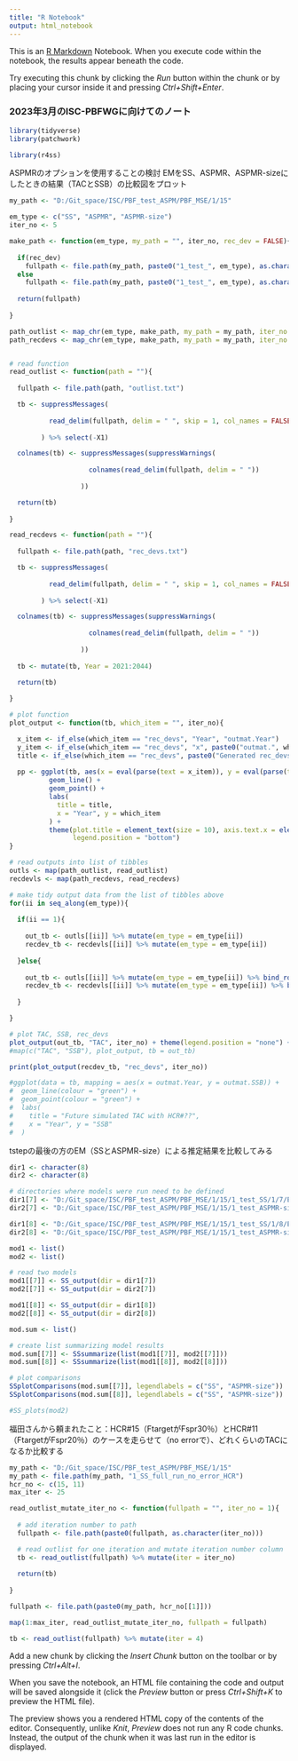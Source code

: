 ```yaml
---
title: "R Notebook"
output: html_notebook
---
```


This is an [R Markdown](http://rmarkdown.rstudio.com) Notebook. When you execute code within the notebook, the results appear beneath the code. 

Try executing this chunk by clicking the *Run* button within the chunk or by placing your cursor inside it and pressing *Ctrl+Shift+Enter*. 

### 2023年3月のISC-PBFWGに向けてのノート

```r

library(tidyverse)
library(patchwork)

library(r4ss)

```

ASPMRのオプションを使用することの検討
EMをSS、ASPMR、ASPMR-sizeにしたときの結果（TACとSSB）の比較図をプロット

```r

my_path <- "D:/Git_space/ISC/PBF_test_ASPM/PBF_MSE/1/15"

em_type <- c("SS", "ASPMR", "ASPMR-size")
iter_no <- 5

make_path <- function(em_type, my_path = "", iter_no, rec_dev = FALSE){
  
  if(rec_dev)
    fullpath <- file.path(my_path, paste0("1_test_", em_type), as.character(iter_no), "Rec_dev")
  else
    fullpath <- file.path(my_path, paste0("1_test_", em_type), as.character(iter_no))
  
  return(fullpath)
  
}

path_outlist <- map_chr(em_type, make_path, my_path = my_path, iter_no = iter_no)
path_recdevs <- map_chr(em_type, make_path, my_path = my_path, iter_no = iter_no, rec_dev = TRUE)


# read function
read_outlist <- function(path = ""){
  
  fullpath <- file.path(path, "outlist.txt")

  tb <- suppressMessages(
    
          read_delim(fullpath, delim = " ", skip = 1, col_names = FALSE)
          
        ) %>% select(-X1)

  colnames(tb) <- suppressMessages(suppressWarnings(
    
                    colnames(read_delim(fullpath, delim = " "))
                    
                  ))

  return(tb)
  
}

read_recdevs <- function(path = ""){
  
  fullpath <- file.path(path, "rec_devs.txt")

  tb <- suppressMessages(
    
          read_delim(fullpath, delim = " ", skip = 1, col_names = FALSE)
          
        ) %>% select(-X1)

  colnames(tb) <- suppressMessages(suppressWarnings(
                    
                    colnames(read_delim(fullpath, delim = " "))
  
                  ))
  
  tb <- mutate(tb, Year = 2021:2044)

  return(tb)
  
}

# plot function
plot_output <- function(tb, which_item = "", iter_no){

  x_item <- if_else(which_item == "rec_devs", "Year", "outmat.Year")
  y_item <- if_else(which_item == "rec_devs", "x", paste0("outmat.", which_item))
  title <- if_else(which_item == "rec_devs", paste0("Generated rec_devs for itr = ", as.character(iter_no)), paste0("Simulated ", which_item, " with HCR #15 for itr =", as.character(iter_no)))
  
  pp <- ggplot(tb, aes(x = eval(parse(text = x_item)), y = eval(parse(text = y_item)), colour = em_type)) +
          geom_line() +
          geom_point() +
          labs(
            title = title,
            x = "Year", y = which_item
          ) +
          theme(plot.title = element_text(size = 10), axis.text.x = element_text(size = 6),
                legend.position = "bottom")
}

# read outputs into list of tibbles
outls <- map(path_outlist, read_outlist)
recdevls <- map(path_recdevs, read_recdevs)

# make tidy output data from the list of tibbles above
for(ii in seq_along(em_type)){
  
  if(ii == 1){
    
    out_tb <- outls[[ii]] %>% mutate(em_type = em_type[ii])
    recdev_tb <- recdevls[[ii]] %>% mutate(em_type = em_type[ii])
    
  }else{
    
    out_tb <- outls[[ii]] %>% mutate(em_type = em_type[ii]) %>% bind_rows(out_tb)
    recdev_tb <- recdevls[[ii]] %>% mutate(em_type = em_type[ii]) %>% bind_rows(recdev_tb)
    
  }

}

# plot TAC, SSB, rec_devs
plot_output(out_tb, "TAC", iter_no) + theme(legend.position = "none") + plot_output(out_tb, "SSB", iter_no) 
#map(c("TAC", "SSB"), plot_output, tb = out_tb)

print(plot_output(recdev_tb, "rec_devs", iter_no))

#ggplot(data = tb, mapping = aes(x = outmat.Year, y = outmat.SSB)) +
#  geom_line(colour = "green") +
#  geom_point(colour = "green") +
#  labs(
#    title = "Future simulated TAC with HCR#??",
#    x = "Year", y = "SSB"
#  )

```

tstepの最後の方のEM（SSとASPMR-size）による推定結果を比較してみる

```r

dir1 <- character(8)
dir2 <- character(8)

# directories where models were run need to be defined
dir1[7] <- "D:/Git_space/ISC/PBF_test_ASPM/PBF_MSE/1/15/1_test_SS/1/7/EM"
dir2[7] <- "D:/Git_space/ISC/PBF_test_ASPM/PBF_MSE/1/15/1_test_ASPMR-size/1/7/EM"

dir1[8] <- "D:/Git_space/ISC/PBF_test_ASPM/PBF_MSE/1/15/1_test_SS/1/8/EM"
dir2[8] <- "D:/Git_space/ISC/PBF_test_ASPM/PBF_MSE/1/15/1_test_ASPMR-size/1/8/EM"

mod1 <- list()
mod2 <- list()

# read two models
mod1[[7]] <- SS_output(dir = dir1[7])
mod2[[7]] <- SS_output(dir = dir2[7])

mod1[[8]] <- SS_output(dir = dir1[8])
mod2[[8]] <- SS_output(dir = dir2[8])

mod.sum <- list()

# create list summarizing model results
mod.sum[[7]] <- SSsummarize(list(mod1[[7]], mod2[[7]]))
mod.sum[[8]] <- SSsummarize(list(mod1[[8]], mod2[[8]]))

# plot comparisons
SSplotComparisons(mod.sum[[7]], legendlabels = c("SS", "ASPMR-size"))
SSplotComparisons(mod.sum[[8]], legendlabels = c("SS", "ASPMR-size"))

#SS_plots(mod2)

```

福田さんから頼まれたこと：HCR#15（FtargetがFspr30％）とHCR#11（FtargetがFspr20％）のケースを走らせて（no errorで）、どれくらいのTACになるか比較する

```r

my_path <- "D:/Git_space/ISC/PBF_test_ASPM/PBF_MSE/1/15"
my_path <- file.path(my_path, "1_SS_full_run_no_error_HCR")
hcr_no <- c(15, 11)
max_iter <- 25

read_outlist_mutate_iter_no <- function(fullpath = "", iter_no = 1){
  
  # add iteration number to path
  fullpath <- file.path(paste0(fullpath, as.character(iter_no)))

  # read outlist for one iteration and mutate iteration number column
  tb <- read_outlist(fullpath) %>% mutate(iter = iter_no)
  
  return(tb)
  
}

fullpath <- file.path(paste0(my_path, hcr_no[[1]]))

map(1:max_iter, read_outlist_mutate_iter_no, fullpath = fullpath)

tb <- read_outlist(fullpath) %>% mutate(iter = 4)


```


Add a new chunk by clicking the *Insert Chunk* button on the toolbar or by pressing *Ctrl+Alt+I*.

When you save the notebook, an HTML file containing the code and output will be saved alongside it (click the *Preview* button or press *Ctrl+Shift+K* to preview the HTML file).

The preview shows you a rendered HTML copy of the contents of the editor. Consequently, unlike *Knit*, *Preview* does not run any R code chunks. Instead, the output of the chunk when it was last run in the editor is displayed.
